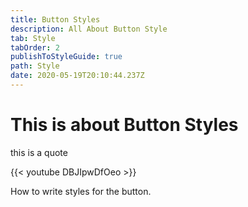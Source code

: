 ```yaml
---
title: Button Styles
description: All About Button Style
tab: Style
tabOrder: 2
publishToStyleGuide: true
path: Style
date: 2020-05-19T20:10:44.237Z
---
```

# This is about Button Styles

<Testimonial image="/assets/btn.jpg" attribution="jack Behar">
  this is a quote</Testimonial>

{{< youtube DBJIpwDfOeo >}}

How to write styles for the button.